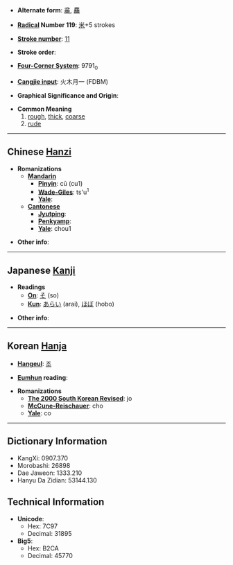* '''Alternate form''': [[麄]], [[麤]]

* '''[[Wiktionary:Chinese radical index| Radical]] Number 119''': [[Wiktionary:Chinese radical index 米|米]]+5 strokes

* '''[[Wiktionary:Chinese total strokes index|Stroke number]]''': [[Wiktionary:Chinese total strokes index 11|11]]

* '''Stroke order''': 

* '''[[Wiktionary:Chinese four corner index|Four-Corner System]]''': 9791<sub>0</sub>

* '''[[Wiktionary:Chinese Cangjie index|Cangjie input]]''': 火木月一 (FDBM)

* '''Graphical Significance and Origin''': 

* '''Common Meaning'''
*# [[rough]], [[thick]], [[coarse]]
*# [[rude]]

----

== Chinese [[Hanzi]] ==

* '''Romanizations'''
** '''[[Mandarin]]'''
*** '''[[Pinyin]]''': cū (cu1)
*** '''[[Wade-Giles]]''': ts'u<sup>1</sup>
*** '''[[Yale]]''': 
** '''[[Cantonese]]'''
*** '''[[Jyutping]]''':
*** '''[[Penkyamp]]''': 
*** '''[[Yale]]''': chou1

* '''Other info''': 

----

== Japanese [[Kanji]] ==

* '''Readings'''
** '''[[On]]''': [[そ]] (so)
** '''[[Kun]]''': [[あらい]] (arai), [[ほぼ]] (hobo)

* '''Other info''':  

----

== Korean [[Hanja]] ==

* '''[[Hangeul]]''': [[조]]

* '''[[Eumhun]] reading''': 

* '''Romanizations'''
** '''[[The 2000 South Korean Revised Romanization|The 2000 South Korean Revised]]''': jo
** '''[[McCune-Reischauer]]''': cho
** '''[[Yale]]''': co

----

== Dictionary Information ==

* KangXi: 0907.370
* Morobashi: 26898
* Dae Jaweon: 1333.210
* Hanyu Da Zidian: 53144.130

== Technical Information ==

* '''Unicode''':
** Hex: 7C97
** Decimal: 31895
* '''Big5''':
** Hex: B2CA
** Decimal: 45770